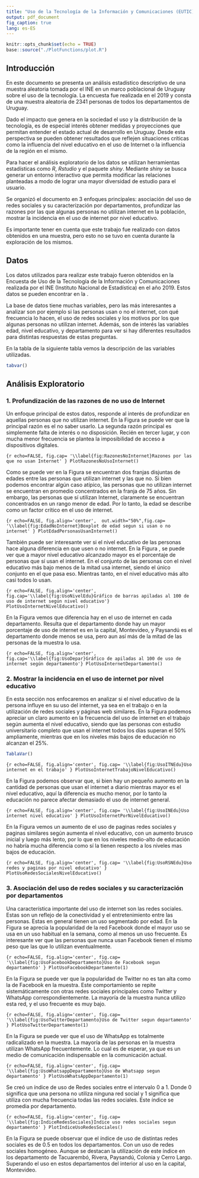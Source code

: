 ```yaml
---
title: "Uso de la Tecnología de la Información y Comunicaciones (EUTIC) en Uruguay 2019"
output: pdf_document
fig_caption: true
lang: es-ES
---
```


```r
knitr::opts_chunk$set(echo = TRUE)
base::source("./PlotFunctions/plot.R")
```

## Introducción

En este documento se presenta un análisis estadístico descriptivo de una muestra aleatoria tomada por el
INE en un marco poblacional de Uruguay sobre el uso de la tecnología. La encuesta fue realizada en el 2019 y consta de una muestra 
aleatoria de 2341 personas de todos los departamentos de Uruguay.

Dado el impacto que genera en la sociedad el uso y la distribución de la tecnología, es de especial interés 
obtener medidas y proyecciones que permitan entender el estado actual de desarrollo en Uruguay. Desde esta perspectiva se pueden obtener
resultados que reflejen situaciones críticas como la influencia del nivel educativo en el uso de Internet o la influencia
de la región en el mismo.

Para hacer el análisis exploratorio de los datos se utilizan herramientas estadísticas como *R*, *Rstudio* y el paquete *shiny*. Mediante *shiny* se busca generar un entorno interactivo que permita modificar las relaciones planteadas a modo de lograr una mayor diversidad de estudio para 
el usuario.

Se organizó el documento en 3 enfoques principales: asociación del uso de redes sociales y su caracterización por departamentos, profundizar las razones por las que algunas personas no utilizan internet en la población, mostrar la incidencia en el uso de internet por nivel educativo.

Es importante tener en cuenta que este trabajo fue realizado con datos obtenidos en una muestra, pero esto no se tuvo en cuenta durante la exploración de los mismos.

## Datos

Los datos utilizados para realizar este trabajo fueron obtenidos en la Encuesta de Uso de la Tecnología de la Información y Comunicaciones realizada por el INE (Instituto Nacional de Estadística) en el año 2019. Estos datos se pueden encontrar en la [\textcolor{blue}{página web del INE}](https://ine.gub.uy/web/guest/encuesta-de-uso-de-la-tecnologia-de-la-informacion-y-las-comunicaciones).

La base de datos tiene muchas variables, pero las más interesantes a analizar son por ejemplo si las personas usan o no el internet, con qué frecuencia lo hacen, el uso de redes sociales y los motivos por los que algunas personas no utilizan internet. Además, son de interés las variables edad, nivel educativo, y departamento para ver si hay diferentes resultados para distintas respuestas de estas preguntas.

En la tabla de la siguiente tabla vemos la descripción de las variables utilizadas.

```r
tabvar()
```


## Análisis Exploratorio


### 1. Profundización de las razones de no uso de Internet

Un enfoque principal de estos datos, responde al interés de profundizar en aquellas personas que no utilizan internet. En la Figura \ref{fig:RazonesNoInternet} se puede ver que la principal razón es el no saber usarlo. La segunda razón principal es simplemente falta de interés o no disposición. Recién en tercer lugar, y con mucha menor frecuencia se plantea la imposibilidad de acceso a dispositivos digitales. 

```{r echo=FALSE, fig.cap= '\\label{fig:RazonesNoInternet}Razones por las que no usan Internet' }
PlotRazonesNoUsoInternet()
```

Como se puede ver en la Figura \ref{fig:EdadNoInternet} se encuentran dos franjas disjuntas de edades entre las personas que utilizan internet y las que no. Si bien podemos encontrar algún caso atípico, las personas que no utilizan internet se encuentran en promedio concentrados en la franja de 75 años. Sin embargo, las personas que sí utilizan Internet, claramente se encuentran concentrados en un rango menor de edad. Por lo tanto, la edad se describe como un factor crítico en el uso de internet. 

```{r echo=FALSE, fig.align='center',  out.width="50%",fig.cap= '\\label{fig:EdadNoInternet}Boxplot de edad segun si usan o no internet' }
PlotEdadPersonasUsanInternet()
```

También puede ser interesante ver si el nivel educativo de las personas hace alguna diferencia en que usen o no internet. En la Figura \ref{fig:UsoNivelEdu}, se puede ver que a mayor nivel educativo alcanzado mayor es el porcentaje de personas que sí usan el internet. En el conjunto de las personas con el nivel educativo más bajo menos de la mitad usa internet, siendo el único conjunto en el que pasa eso. Mientras tanto, en el nivel educativo más alto casi todos lo usan.

```{r echo=FALSE, fig.align='center',  fig.cap='\\label{fig:UsoNivelEdu}Gráfico de barras apiladas al 100 de uso de internet según nivel educativo'}
PlotUsoInternetNivelEducativo()
```

En la Figura \ref{fig:UsoDepar} vemos que diferencia hay en el uso de internet en cada departamento. Resulta que el departamento donde hay un mayor porcentaje de uso de internet es en la capital, Montevideo, y Paysandú es el departamento donde menos se usa, pero aun así más de la mitad de las personas de la muestra lo usa. 

```{r echo=FALSE, fig.align='center',  fig.cap='\\label{fig:UsoDepar}Gráfico de apiladas al 100 de uso de internet según departamento'}
PlotUsoInternetDepartamento()
```


### 2. Mostrar la incidencia en el uso de internet por nivel educativo

En esta sección nos enfocaremos en analizar si el nivel educativo de la persona influye en su uso del internet, ya sea en el trabajo o en la utilización de redes sociales y páginas web similares.
En la Figura \ref{fig:UsoITNEdu} podemos apreciar un claro aumento en la frecuencia del uso de internet en el trabajo según aumenta el nivel educativo, siendo que las personas con estudio universitario completo que usan el internet todos los días superan el 50% ampliamente, mientras que en los niveles más bajos de educación no alcanzan el 25%.


```r

TablaVar()

```

```{r echo=FALSE, fig.align='center', fig.cap= '\\label{fig:UsoITNEdu}Uso internet en el trabajo' }
PlotUsoInternetTrabajoNivelEducativo()
```

En la Figura \ref{fig:UsoINEdu} podemos observar que, si bien hay un pequeño aumento en la cantidad de personas que usan el internet a diario mientras mayor es el nivel educativo, aquí la diferencia es mucho menor, por lo tanto la educación no parece afectar demasiado el uso de internet general.

```{r echo=FALSE, fig.align='center', fig.cap= '\\label{fig:UsoINEdu}Uso internet nivel educativo' }
PlotUsoInternetPorNivelEducativo()
```

En la Figura \ref{fig:UsoRSNEdu} vemos un aumento de el uso de paginas redes sociales y paginas similares según aumenta el nivel educativo, con un aumento brusco inicial y luego más lento, por lo que en los niveles medio-alto de educación no habría mucha diferencia como sí la tienen respecto a los niveles mas bajos de educación.

```{r echo=FALSE, fig.align='center', fig.cap= '\\label{fig:UsoRSNEdu}Uso redes y paginas por nivel educativo' }
PlotUsoRedesSocialesNivelEducativo()
```


### 3. Asociación del uso de redes sociales y su caracterización por departamentos

Una característica importante del uso de internet son las redes sociales. Estas son un reflejo de la conectividad y el entretenimiento entre las personas. Estas en general tienen un uso segmentado por edad.  En la Figura \ref{fig:UsoFacebookDepartamento} se aprecia la popularidad de la red Facebook donde el mayor uso se usa en un uso habitual en la semana, como al menos un uso frecuente. Es interesante ver que las personas que nunca usan Facebook tienen el mismo peso que las que lo utilizan eventualmente. 

```{r echo=FALSE, fig.align='center', fig.cap= '\\label{fig:UsoFacebookDepartamento}Uso de Facebook segun departamento' }
PlotUsoFacebookDepartamento(1)
```

En la Figura \ref{fig:UsoTwitterDepartamento} se puede ver que la popularidad de Twitter no es tan alta como la de Facebook en la muestra. Este comportamiento se repite sistemáticamente con otras redes sociales principales como Twitter y WhatsApp correspondientemente. La mayoría de la muestra nunca utilizo esta red, y el uso frecuente es muy bajo. 

```{r echo=FALSE, fig.align='center', fig.cap= '\\label{fig:UsoTwitterDepartamento}Uso de Twitter segun departamento' }
PlotUsoTwitterDepartamento(1)
```

En la Figura \ref{fig:UsoWhatsappDepartamento} se puede ver que el uso de WhatsApp es totalmente radicalizado en la muestra. La mayoría de las personas en la muestra utilizan WhatsApp frecuentemente. Lo cual es de esperar, ya que es un medio de comunicación indispensable en la comunicación actual. 

```{r echo=FALSE, fig.align='center', fig.cap= '\\label{fig:UsoWhatsappDepartamento}Uso de Whatsapp segun departamento' }
PlotUsoWhatsAppDepartamento(1)
```

Se creó un índice de uso de Redes sociales entre el intervalo 0 a 1. Donde 0 significa que una persona no utiliza ninguna red social y 1 significa que utiliza con mucha frecuencia todas las redes sociales. Este índice se promedia por departamento. 

```{r echo=FALSE, fig.align='center', fig.cap= '\\label{fig:IndiceRedesSociales}Indice uso redes sociales segun departamento' }
PlotIndiceUsoRedesSociales()
```

En la Figura \ref{fig:IndiceRedesSociales} se puede observar que el índice de uso  de distintas redes sociales es de 0.5 en todos los departamentos. Con un uso de redes sociales homogéneo. Aunque se destacan la utilización de este índice en los departamento de Tacuarembó, Rivera, Paysandú, Colonia y Cerro Largo. Superando el uso en estos departamentos del interior al uso en  la capital, Montevideo.  